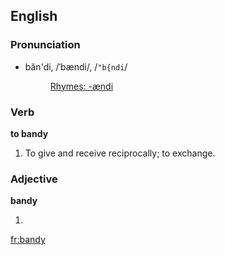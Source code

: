 ==English==
===Pronunciation===
*băn'di, /ˈbændi/, /<tt>"b{ndi</tt>/
*:[[Rhymes:English:-ændi|Rhymes: -ændi]]

===Verb===
'''to bandy'''<!-- usually (or always) "bandy about"? -->

#To give and receive reciprocally; to exchange.

===Adjective===
'''bandy'''

# {{substub}}<!-- as in "bandy legs" -->

[[fr:bandy]]